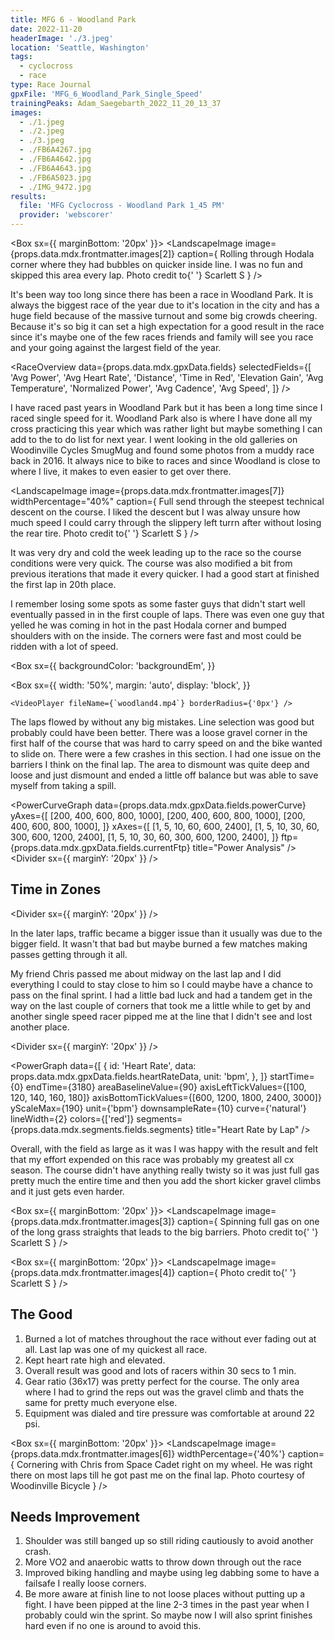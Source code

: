 ```yaml
---
title: MFG 6 - Woodland Park
date: 2022-11-20
headerImage: './3.jpeg'
location: 'Seattle, Washington'
tags:
  - cyclocross
  - race
type: Race Journal
gpxFile: 'MFG_6_Woodland_Park_Single_Speed'
trainingPeaks: Adam_Saegebarth_2022_11_20_13_37
images:
  - ./1.jpeg
  - ./2.jpeg
  - ./3.jpeg
  - ./FB6A4267.jpg
  - ./FB6A4642.jpg
  - ./FB6A4643.jpg
  - ./FB6A5023.jpg
  - ./IMG_9472.jpg
results:
  file: 'MFG Cyclocross - Woodland Park 1_45 PM'
  provider: 'webscorer'
---
```


<Box sx={{ marginBottom: '20px' }}>
  <LandscapeImage
    image={props.data.mdx.frontmatter.images[2]}
    caption={
      <Text>
        Rolling through Hodala corner where they had bubbles on quicker inside
        line. I was no fun and skipped this area every lap. Photo credit to{' '}
        <Link href="https://www.strava.com/athletes/41502563?oq=scarlett">
          Scarlett S
        </Link>
      </Text>
    }
  />
</Box>

It's been way too long since there has been a race in Woodland Park. It is always the biggest race of the year due to it's location in the city and has a huge field because of the massive turnout and some big crowds cheering. Because it's so big it can set a high expectation for a good result in the race since it's maybe one of the few races friends and family will see you race and your going against the largest field of the year.

<RaceOverview
  data={props.data.mdx.gpxData.fields}
  selectedFields={[
    'Avg Power',
    'Avg Heart Rate',
    'Distance',
    'Time in Red',
    'Elevation Gain',
    'Avg Temperature',
    'Normalized Power',
    'Avg Cadence',
    'Avg Speed',
  ]}
/>

I have raced past years in Woodland Park but it has been a long time since I raced single speed for it. Woodland Park also is where I have done all my cross practicing this year which was rather light but maybe something I can add to the to do list for next year. I went looking in the old galleries on Woodinville Cycles SmugMug and found some photos from a muddy race back in 2016. It always nice to bike to races and since Woodland is close to where I live, it makes to even easier to get over there.

<LandscapeImage
  image={props.data.mdx.frontmatter.images[7]}
  widthPercentage="40%"
  caption={
    <Text>
      Full send through the steepest technical descent on the course. I liked
      the descent but I was alway unsure how much speed I could carry through
      the slippery left turrn after without losing the rear tire. Photo credit
      to{' '}
      <Link href="https://www.strava.com/athletes/41502563?oq=scarlett">
        Scarlett S
      </Link>
    </Text>
  }
/>

It was very dry and cold the week leading up to the race so the course conditions were very quick. The course was also modified a bit from previous iterations that made it every quicker. I had a good start at finished the first lap in 20th place.

<Map coordinates={props.data.mdx.gpxData.fields.coordinates} />

I remember losing some spots as some faster guys that didn't start well eventually passed in in the first couple of laps. There was even one guy that yelled he was coming in hot in the past Hodala corner and bumped shoulders with on the inside. The corners were fast and most could be ridden with a lot of speed.

<Box
  sx={{
    backgroundColor: 'backgroundEm',
  }}
>
  <Box
    sx={{
      width: '50%',
      margin: 'auto',
      display: 'block',
    }}
  >
    <VideoPlayer fileName={`woodland4.mp4`} borderRadius={'0px'} />
  </Box>
</Box>

The laps flowed by without any big mistakes. Line selection was good but probably could have been better. There was a loose gravel corner in the first half of the course that was hard to carry speed on and the bike wanted to slide on. There were a few crashes in this section. I had one issue on the barriers I think on the final lap. The area to dismount was quite deep and loose and just dismount and ended a little off balance but was able to save myself from taking a spill.

<Divider />
<RaceResults
  data={props.data.mdx.results.fields.data}
  numbersToHighlight={[0, 1, 2, 11, 16, 25, 27]}
  distance={props.data.mdx.gpxData.fields.distance}
  racerName="Adam Saegebarth"
/>
<Divider />

<PowerCurveGraph
  data={props.data.mdx.gpxData.fields.powerCurve}
  yAxes={[
    [200, 400, 600, 800, 1000],
    [200, 400, 600, 800, 1000],
    [200, 400, 600, 800, 1000],
  ]}
  xAxes={[
    [1, 5, 10, 60, 600, 2400],
    [1, 5, 10, 30, 60, 300, 600, 1200, 2400],
    [1, 5, 10, 30, 60, 300, 600, 1200, 2400],
  ]}
  ftp={props.data.mdx.gpxData.fields.currentFtp}
  title="Power Analysis"
/>
<Divider sx={{ marginY: '20px' }} />
## Time in Zones
<PowerBreakdown
  powerZoneBuckets={props.data.mdx.gpxData.fields.powerZoneBuckets}
  powerZones={props.data.mdx.gpxData.fields.powerZones}
/>

<Divider sx={{ marginY: '20px' }} />

In the later laps, traffic became a bigger issue than it usually was due to the bigger field. It wasn't that bad but maybe burned a few matches making passes getting through it all.

My friend Chris passed me about midway on the last lap and I did everything I could to stay close to him so I could maybe have a chance to pass on the final sprint. I had a little bad luck and had a tandem get in the way on the last couple of corners that took me a little while to get by and another single speed racer pipped me at the line that I didn't see and lost another place.

<Divider sx={{ marginY: '20px' }} />

<PowerGraph
  data={[
    {
      id: 'Heart Rate',
      data: props.data.mdx.gpxData.fields.heartRateData,
      unit: 'bpm',
    },
  ]}
  startTime={0}
  endTime={3180}
  areaBaselineValue={90}
  axisLeftTickValues={[100, 120, 140, 160, 180]}
  axisBottomTickValues={[600, 1200, 1800, 2400, 3000]}
  yScaleMax={190}
  unit={'bpm'}
  downsampleRate={10}
  curve={'natural'}
  lineWidth={2}
  colors={['red']}
  segments={props.data.mdx.segments.fields.segments}
  title="Heart Rate by Lap"
/>

Overall, with the field as large as it was I was happy with the result and felt that my effort expended on this race was probably my greatest all cx season. The course didn't have anything really twisty so it was just full gas pretty much the entire time and then you add the short kicker gravel climbs and it just gets even harder.

<Box sx={{ marginBottom: '20px' }}>
  <LandscapeImage
    image={props.data.mdx.frontmatter.images[3]}
    caption={
      <Text>
        Spinning full gas on one of the long grass straights that leads to the
        big barriers. Photo credit to{' '}
        <Link href="https://www.strava.com/athletes/41502563?oq=scarlett">
          Scarlett S
        </Link>
      </Text>
    }
  />
</Box>

<Box sx={{ marginBottom: '20px' }}>
  <LandscapeImage
    image={props.data.mdx.frontmatter.images[4]}
    caption={
      <Text>
        Photo credit to{' '}
        <Link href="https://www.strava.com/athletes/41502563?oq=scarlett">
          Scarlett S
        </Link>
      </Text>
    }
  />
</Box>

<Divider />
<MatchesBurned data={props.data.mdx.gpxData.fields.matchesBurned} />
<Divider sx={{ marginBottom: '20px' }} />

## The Good

1. Burned a lot of matches throughout the race without ever fading out at all. Last lap was one of my quickest all race.
2. Kept heart rate high and elevated.
3. Overall result was good and lots of racers within 30 secs to 1 min.
4. Gear ratio (36x17) was pretty perfect for the course. The only area where I had to grind the reps out was the gravel climb and thats the same for pretty much everyone else.
5. Equipment was dialed and tire pressure was comfortable at around 22 psi.

<Box sx={{ marginBottom: '20px' }}>
  <LandscapeImage
    image={props.data.mdx.frontmatter.images[6]}
    widthPercentage={'40%'}
    caption={
      <Text>
        Cornering with Chris from Space Cadet right on my wheel. He was right
        there on most laps till he got past me on the final lap. Photo courtesy
        of <Link href="http://woodinvillebicycle.com">Woodinville Bicycle</Link>
      </Text>
    }
  />
</Box>

## Needs Improvement

1. Shoulder was still banged up so still riding cautiously to avoid another crash.
2. More VO2 and anaerobic watts to throw down through out the race
3. Improved biking handling and maybe using leg dabbing some to have a failsafe I really loose corners.
4. Be more aware at finish line to not loose places without putting up a fight. I have been pipped at the line 2-3 times in the past year when I probably could win the sprint. So maybe now I will also sprint finishes hard even if no one is around to avoid this.

